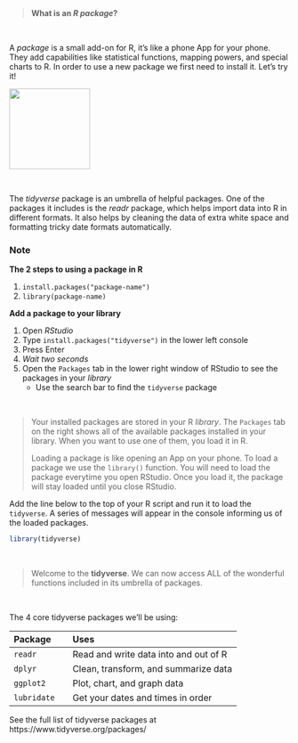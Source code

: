 
<br>

> __What is an _R package_?__

<br>

A _package_ is a small add-on for R, it's like a phone App for your phone. 
They add capabilities like statistical functions, mapping powers, and special charts to R. In order to use a new package we first need to install it. Let's try it!


![](../images/tidyverse_hex.png){align="left" width="145" style="margin-right:18px; margin-bottom: 12px;"}

<div style="margin-top: 32px;">

The _tidyverse_ package is an umbrella of helpful packages. One of the packages it includes is the _readr_ package, which helps import data into R in different formats. It also helps by cleaning the data of extra white space and formatting tricky date formats automatically. 

</div>

<div style="clear: both;"> </div>

<div class="note">
<h3> Note </h3>

__The 2 steps to using a package in R__

1. `install.packages("package-name")`
1. `library(package-name)`	

</div>


__Add a package to your library__  

1. Open _RStudio_ 
1. Type ` install.packages("tidyverse") ` in the lower left console
1. Press Enter
1. _Wait two seconds_
1. Open the `Packages` tab in the lower right window of RStudio to see the packages in your _library_
    - Use the search bar to find the `tidyverse` package

<br>

> Your installed packages are stored in your R _library_. The `Packages` tab on the right shows all of the available packages installed in your library. When you want to use one of them, you load it in R. 
>
> Loading a package is like opening an App on your phone. To load a package we use the `library()` function. You will need to load the package everytime you open RStudio. Once you load it, the package will stay loaded until you close RStudio.


Add the line below to the top of your R script and run it to load the `tidyverse`. A series of messages will appear in the console informing us of the loaded packages.

```r
library(tidyverse)
```

<br>

> Welcome to the **tidyverse**. We can now access ALL of the wonderful functions included in its umbrella of packages.


<br>

The 4 core tidyverse packages we'll be using:

|Package | | Uses |
|:-- |:-- |:-- |  
|`readr` | | Read and write data into and out of R |
|`dplyr` | | Clean, transform, and summarize data |
|`ggplot2` | | Plot, chart, and graph data |
|`lubridate`  | | Get your dates and times in order |

 
See the full list of tidyverse packages at https://www.tidyverse.org/packages/

